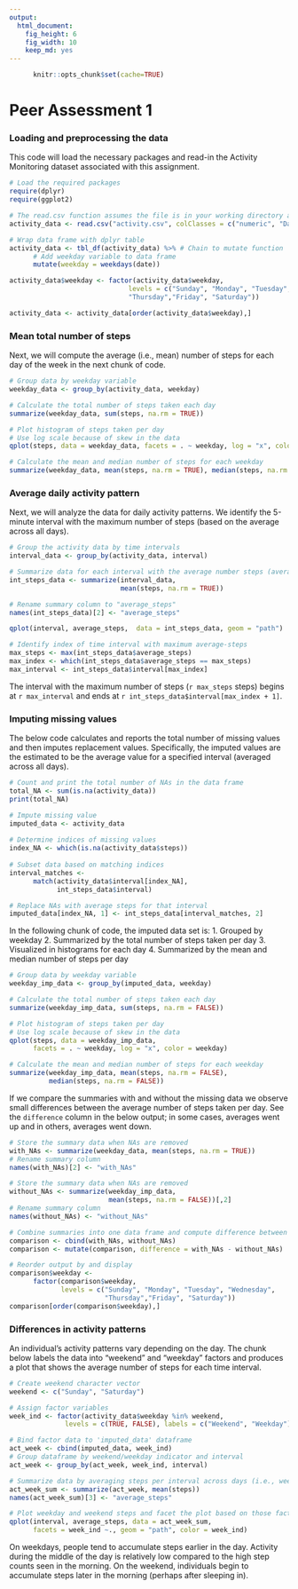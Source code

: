 ```yaml
---
output: 
  html_document: 
    fig_height: 6
    fig_width: 10
    keep_md: yes
---
```

```r
      knitr::opts_chunk$set(cache=TRUE)
```

Peer Assessment 1
=======================================


### Loading and preprocessing the data

This code will load the necessary packages and read-in the Activity Monitoring dataset associated with this assignment.

```r
# Load the required packages
require(dplyr)
require(ggplot2)

# The read.csv function assumes the file is in your working directory and unzipped
activity_data <- read.csv("activity.csv", colClasses = c("numeric", "Date", "integer")) 

# Wrap data frame with dplyr table
activity_data <- tbl_df(activity_data) %>% # Chain to mutate function
      # Add weekday variable to data frame
      mutate(weekday = weekdays(date))

activity_data$weekday <- factor(activity_data$weekday, 
                              levels = c("Sunday", "Monday", "Tuesday", "Wednesday", 
                              "Thursday","Friday", "Saturday"))

activity_data <- activity_data[order(activity_data$weekday),]

```


### Mean total number of steps

Next, we will compute the average (i.e., mean) number of steps for each day of the week in the next chunk of code.

```r
# Group data by weekday variable
weekday_data <- group_by(activity_data, weekday)

# Calculate the total number of steps taken each day
summarize(weekday_data, sum(steps, na.rm = TRUE))

# Plot histogram of steps taken per day
# Use log scale because of skew in the data
qplot(steps, data = weekday_data, facets = . ~ weekday, log = "x", color = weekday)

# Calculate the mean and median number of steps for each weekday
summarize(weekday_data, mean(steps, na.rm = TRUE), median(steps, na.rm = TRUE))

```


### Average daily activity pattern

Next, we will analyze the data for daily activity patterns. We identify the 5-minute interval with the maximum number of steps (based on the average across all days).

```r
# Group the activity data by time intervals
interval_data <- group_by(activity_data, interval)

# Summarize data for each interval with the average number steps (averaged across days)
int_steps_data <- summarize(interval_data, 
                            mean(steps, na.rm = TRUE))

# Rename summary column to "average_steps"
names(int_steps_data)[2] <- "average_steps"

qplot(interval, average_steps,  data = int_steps_data, geom = "path")

# Identify index of time interval with maximum average-steps
max_steps <- max(int_steps_data$average_steps)
max_index <- which(int_steps_data$average_steps == max_steps)
max_interval <- int_steps_data$interval[max_index]

```

The interval with the maximum number of steps (`r max_steps` steps) begins at `r max_interval` and ends at `r int_steps_data$interval[max_index + 1]`.


### Imputing missing values

The below code calculates and reports the total number of missing values and then imputes replacement values.  Specifically, the imputed values are the estimated to be the average value for a specified interval (averaged across all days).

```r
# Count and print the total number of NAs in the data frame
total_NA <- sum(is.na(activity_data))
print(total_NA)

# Impute missing value
imputed_data <- activity_data
      
# Determine indices of missing values
index_NA <- which(is.na(activity_data$steps))
      
# Subset data based on matching indices
interval_matches <- 
      match(activity_data$interval[index_NA], 
            int_steps_data$interval)

# Replace NAs with average steps for that interval
imputed_data[index_NA, 1] <- int_steps_data[interval_matches, 2]

```

In the following chunk of code, the imputed data set is:
1. Grouped by weekday
2. Summarized by the total number of steps taken per day
3. Visualized in histograms for each day
4. Summarized by the mean and median number of steps per day

```r
# Group data by weekday variable
weekday_imp_data <- group_by(imputed_data, weekday)

# Calculate the total number of steps taken each day
summarize(weekday_imp_data, sum(steps, na.rm = FALSE))

# Plot histogram of steps taken per day
# Use log scale because of skew in the data
qplot(steps, data = weekday_imp_data, 
      facets = . ~ weekday, log = "x", color = weekday)

# Calculate the mean and median number of steps for each weekday
summarize(weekday_imp_data, mean(steps, na.rm = FALSE),
          median(steps, na.rm = FALSE))

```

If we compare the summaries with and without the missing data we observe small differences between the average number of steps taken per day.  See the `difference` column in the below output; in some cases, averages went up and in others, averages went down.

```r
# Store the summary data when NAs are removed
with_NAs <- summarize(weekday_data, mean(steps, na.rm = TRUE))
# Rename summary column
names(with_NAs)[2] <- "with_NAs"

# Store the summary data when NAs are removed
without_NAs <- summarize(weekday_imp_data, 
                         mean(steps, na.rm = FALSE))[,2]
# Rename summary column
names(without_NAs) <- "without_NAs"

# Combine summaries into one data frame and compute difference between means
comparison <- cbind(with_NAs, without_NAs)
comparison <- mutate(comparison, difference = with_NAs - without_NAs)

# Reorder output by and display
comparison$weekday <- 
      factor(comparison$weekday, 
             levels = c("Sunday", "Monday", "Tuesday", "Wednesday", 
                        "Thursday","Friday", "Saturday"))
comparison[order(comparison$weekday),]

```


### Differences in activity patterns

An individual's activity patterns vary depending on the day. The chunk below labels the data into "weekend" and "weekday" factors and produces a plot that shows the average number of steps for each time interval.

```r
# Create weekend character vector
weekend <- c("Sunday", "Saturday")

# Assign factor variables
week_ind <- factor(activity_data$weekday %in% weekend, 
              levels = c(TRUE, FALSE), labels = c("Weekend", "Weekday"))

# Bind factor data to 'imputed_data' dataframe
act_week <- cbind(imputed_data, week_ind)
# Group dataframe by weekend/weekday indicator and interval
act_week <- group_by(act_week, week_ind, interval)

# Summarize data by averaging steps per interval across days (i.e., weekends or weekdays)
act_week_sum <- summarize(act_week, mean(steps))
names(act_week_sum)[3] <- "average_steps"

# Plot weekday and weekend steps and facet the plot based on those factors
qplot(interval, average_steps, data = act_week_sum, 
      facets = week_ind ~., geom = "path", color = week_ind)

```

On weekdays, people tend to accumulate steps earlier in the day.  Activity during the middle of the day is relatively low compared to the high step counts seen in the morning.  On the weekend, individuals begin to accumulate steps later in the morning (perhaps after sleeping in).
